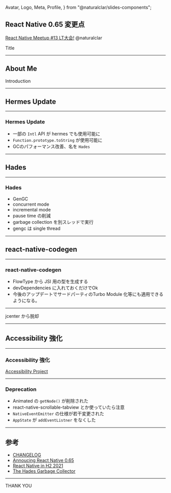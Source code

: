 Avatar,
Logo,
Meta,
Profile,
} from "@naturalclar/slides-components";

<Head>
  <Meta
    title="react-native-0.65"
    description="Enter description here"
    publishedAt={'2021-08-26T08:30:56.326Z'}
    host="https://react-native-0.65.vercel.app"
  />
</Head>

## React Native 0.65 変更点

[React Native Meetup #13 LT大会!](https://react-native-meetup.connpass.com/event/221225/)
@naturalclar

<Notes>Title</Notes>

---

## About Me

<Profile />

<Notes>Introduction</Notes>

---

## Hermes Update

---

### Hermes Update

- 一部の `Intl` API が hermes でも使用可能に
- `Function.prototype.toString` が使用可能に
- GCのパフォーマンス改善、名を `Hades`

---

## Hades

---

### Hades

- GenGC
- concurrent mode
- incremental mode
- pause time の削減
- garbage collection を別スレッドで実行
- gengc は single thread

---

## react-native-codegen

---

### react-native-codegen

- FlowType から JSI 用の型を生成する
- devDependencies に入れておくだけでOk
- 今後のアップデートでサードパーティのTurbo Module 化等にも適用できるようになる。

---

jcenter から脱却

---

## Accessibility 強化

---

### Accessibility 強化

[Accessibility Project](https://github.com/facebook/react-native/projects/15)

---

### Deprecation

- Animated の `getNode()` が削除された
- react-native-scrollable-tabview とか使っていたら注意
- `NativeEventEmitter` の仕様が若干変更された
- `AppState` が `addEventListner` をなくした
---

## 参考

- [CHANGELOG](https://github.com/react-native-community/releases/blob/master/CHANGELOG.md)
- [Annoucing React Native 0.65](https://reactnative.dev/blog/2021/08/17/version-065)
- [React Native in H2 2021](https://reactnative.dev/blog/2021/08/19/h2-2021)
- [The Hades Garbage Collector](https://hermesengine.dev/docs/hades/)

---

THANK YOU